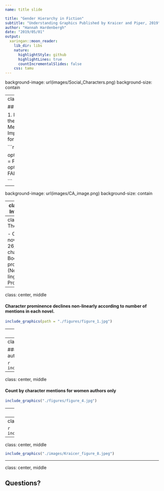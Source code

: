 ```yaml
---
name: title slide

title: "Gender Hierarchy in Fiction"
subtitle: "Understanding Graphics Published by Kraicer and Piper, 2019"
author: "Hannah Hardenbergh"
date: "2019/05/01"
output:
  xaringan::moon_reader:
    lib_dir: libs
    nature:
      highlightStyle: github
      highlightLines: true
      countIncrementalSlides: false
    css: tamu
---
```


background-image: url(images/Social_Characters.png)
background-size: contain

---
class: left

## Agenda

1. Introduction to data and the digital humanities
2. Methods and findings
3. Impact of author's graphics for their intended audience



```r
library(knitr)

options(htmltools.dir.version = FALSE)
opts_chunk$set(echo = FALSE)

```

---

background-image: url(images/CA_image.png)
background-size: contain

---
class: left
## Introduction

- Visibility
- "Connectivity" through character pairs
- Heteronormativity of pairs
- Gender and social balance theory

---
class: left
## The Data

- Over 1,000 novels
- 26,400 characters
- BooksNLP program (Neuro-linguistic Programming)


---
class: center, middle

#### Character prominence declines non-linearly according to number of mentions in each novel.

```r
include_graphics(path = "./figures/figure_1.jpg")
```


---
class: center, middle

#### Number of non-assigned gender rises as character mentions decrease

```r
include_graphics("figures/figure_2.jpg")
```

---
class: center, middle

#### Count bycharacter mentions for all authors

```r
include_graphics("./figures/figure_3.jpg")
```

---
class: center, middle

#### Count by character mentions for women authors only

```r
include_graphics("./figures/figure_4.jpg")
```

---
class: center, middle

```r
include_graphics("./images/Kraicer_figure_5.jpeg")
```

---
class: center, middle

```r
include_graphics("./images/Kraicer_figure_6.jpeg")
```
---
class: center, middle

```r
include_graphics("./images/Kraicer_figure_8.jpeg")
```
---
class: center, middle

## Questions?
